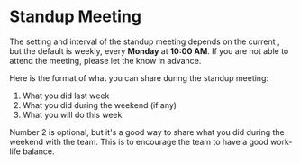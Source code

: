 
# Standup Meeting

The setting and interval of the standup meeting depends on the current <TL name="team leader"/>, but the default is weekly, every **Monday** at **10:00 AM**.
If you are not able to attend the meeting, please let the <TL name="team leader"/> know in advance.

Here is the format of what you can share during the standup meeting:

1. What you did last week
2. What you did during the weekend (if any)
3. What you will do this week

Number 2 is optional, but it's a good way to share what you did during the weekend with the team. This is to encourage the team to have a good work-life balance.

